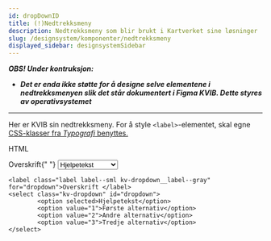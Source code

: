 ```yaml
---
id: dropDownID
title: (!)Nedtrekksmeny
description: Nedtrekksmeny som blir brukt i Kartverket sine løsninger
slug: /designsystem/komponenter/nedtrekksmeny
displayed_sidebar: designsystemSidebar
---
```


**_OBS! Under kontruksjon:_**

- **_Det er enda ikke støtte for å designe selve elementene i nedtrekksmenyen slik det står dokumentert i Figma KVIB. Dette styres av operativsystemet_**

---

Her er KVIB sin nedtrekksmeny.
For å style <code><label\></code>-elementet, skal egne [CSS-klasser fra _Typografi_ benyttes.](../designTokens/typography.mdx#label)

HTML

<label class="label label--sml kv-dropdown__label--gray" for="dropdown">
  Overskrift{" "}
</label>
<select class="kv-dropdown" id="dropdown">
  <option selected>Hjelpetekst</option>
  <option value="1">Første alternativ</option>
  <option value="2">Andre alternativ</option>
  <option value="3">Tredje alternativ</option>
</select>
<br />

```markup
<label class="label label--sml kv-dropdown__label--gray" for="dropdown">Overskrift </label>
<select class="kv-dropdown" id="dropdown">
        <option selected>Hjelpetekst</option>
        <option value="1">Første alternativ</option>
        <option value="2">Andre alternativ</option>
        <option value="3">Tredje alternativ</option>
</select>
```
